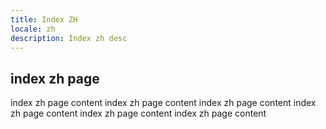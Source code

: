 ```yaml
---
title: Index ZH
locale: zh
description: Index zh desc
---
```


## index zh page

index zh page content
index zh page content
index zh page content
index zh page content
index zh page content
index zh page content
